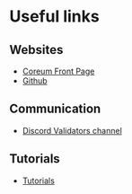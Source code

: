 # Useful links

## Websites

- <a href="https://coreum.com" target="_blank" rel="noopener noreferrer" class="text-[#24cc8e] hover:text-[#1db07a] text-lg font-bold">Coreum Front Page</a>
- <a href="https://github.com/CoreumFoundation" target="_blank" rel="noopener noreferrer" class="text-[#24cc8e] hover:text-[#1db07a] text-lg font-bold">Github</a>

## Communication

- <a href="https://discord.gg/VgkhYeWmTd" target="_blank" rel="noopener noreferrer" class="text-[#24cc8e] hover:text-[#1db07a] text-lg font-bold">Discord Validators channel</a>

## Tutorials

- <a href="/docs/tutorials" target="_blank" rel="noopener noreferrer" class="text-[#24cc8e] hover:text-[#1db07a] text-lg font-bold">Tutorials</a>
